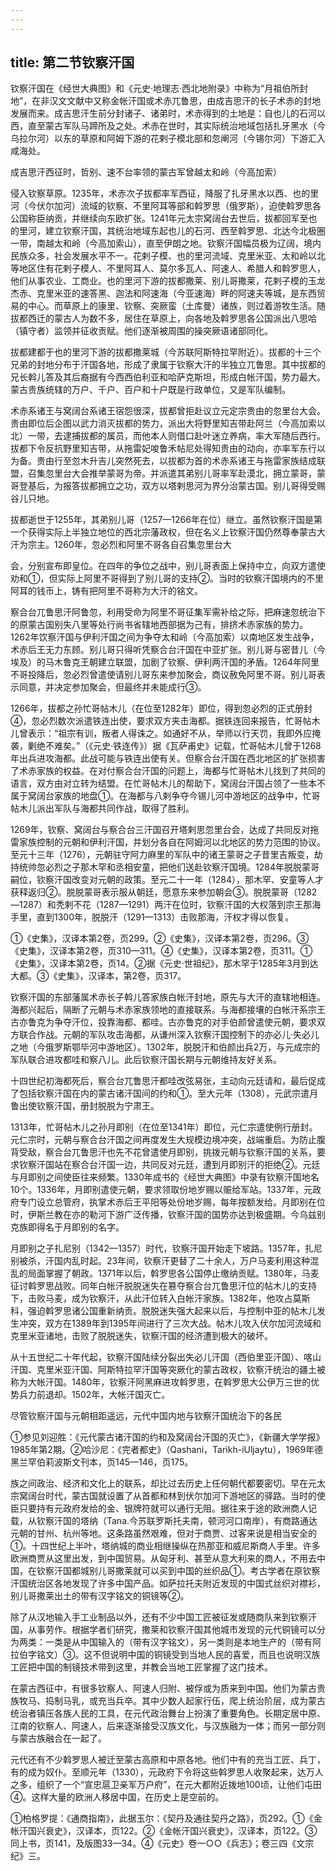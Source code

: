 ```yaml
---
---
---
```

title: 第二节钦察汗国
---



钦察汗国在《经世大典图》和《元史·地理志·西北地附录》中称为“月祖伯所封地”，在非汉文文献中又称金帐汗国或术赤兀鲁思，由成吉思汗的长子术赤的封地发展而来。成吉思汗生前分封诸子、诸弟时，术赤得到的土地是：自也儿的石河以西，直至蒙古军队马蹄所及之处。术赤在世时，其实际统治地域包括扎牙黑水（今乌拉尔河）以东的草原和阿姆下游的花剌子模北部和忽阐河（今锡尔河）下游汇入咸海处。

成吉思汗西征时，哲别、速不台率领的蒙古军曾越太和岭（今高加索）

侵入钦察草原。1235年，术赤次子拔都率军西征，降服了扎牙黑水以西、也的里河（今伏尔加河）流域的钦察、不里阿耳等部和斡罗思（俄罗斯），迫使斡罗思各公国称臣纳贡，并继续向东欧扩张。1241年元太宗窝阔台去世后，拔都回军至也的里河，建立钦察汗国，其统治地域东起也儿的石河、西至斡罗思、北达今北极圈一带，南越太和岭（今高加索山），直至伊朗之地。钦察汗国幅员极为辽阔，境内民族众多，社会发展水平不一。花剌子模、也的里河流域、克里米亚、太和岭以北等地区住有花剌子模人、不里阿耳人、莫尔多瓦人、阿速人、希腊人和斡罗思人，他们从事农业、工商业。也的里河下游的拔都撒莱、别儿哥撒莱，花剌子模的玉龙杰赤、克里米亚的速答黑、迦法和阿速海（今亚速海）畔的阿速夫等城，是东西贸易的中心。而草原上的康里、钦察、突厥蛮（土库曼）诸族，则过着游牧生活。随拔都西迁的蒙古人为数不多，居住在草原上，向各地及斡罗思各公国派出八思哈（镇守者）监领并征收贡赋。他们逐渐被周围的操突厥语诸部同化。

拔都建都于也的里河下游的拔都撒莱城（今苏联阿斯特拉罕附近）。拔都的十三个兄弟的封地分布于汗国各地，形成了隶属于钦察大汗的半独立兀鲁思。其中拔都的兄长斡儿答及其后裔据有今西西伯利亚和哈萨克斯坦，形成白帐汗国，势力最大。蒙古贵族统辖的万户、千户、百户和十户既是行政单位，又是军队编制。

术赤系诸王与窝阔台系诸王宿怨很深，拔都曾拒赴议立元定宗贵由的忽里台大会。贵由即位后企图以武力消灭拔都的势力，派出大将野里知吉带赴阿兰（今高加索以北）一带，去逮捕拔都的属员，而他本人则借口赴叶迷立养病，率大军随后西行。拔都下令反抗野里知吉带，从拖雷妃唆鲁禾帖尼处得知贵由的动向，亦率军东行以为备。贵由行至忽木升吉儿突然死去，以拔都为首的术赤系诸王与拖雷家族结成联盟，召集忽里台大会推举蒙哥为帝。并派遣其弟别儿哥率军赴漠北，拥立蒙哥，蒙哥登基后，为报答拔都拥立之功，双方以塔剌思河为界分治蒙古国。别儿哥得受赐谷儿只地。

拔都逝世于1255年，其弟别儿哥（1257—1266年在位）继立。虽然钦察汗国是第一个获得实际上半独立地位的西北宗藩政权，但在名义上钦察汗国仍然尊奉蒙古大汗为宗主。1260年，忽必烈和阿里不哥各自召集忽里台大

会，分别宣布即皇位。在四年的争位之战中，别儿哥表面上保持中立，向双方遣使劝和①，但实际上阿里不哥得到了别儿哥的支持②。当时的钦察汗国境内的不里阿耳的钱币上，铸有把阿里不哥称为大汗的铭文。

察合台兀鲁思汗阿鲁忽，利用受命为阿里不哥征集军需补给之际，把麻速忽统治下的原蒙古国别失八里等处行尚书省辖地西部据为己有，排挤术赤家族的势力。1262年饮察汗国与伊利汗国之间为争夺太和岭（今高加索）以南地区发生战争，术赤后王无力东顾。别儿哥只得听凭察合台汗国在中亚扩张。别儿哥与密昔儿（今埃及）的马木鲁克王朝建立联盟，加剧了钦察、伊利两汗国的矛盾。1264年阿里不哥投降后，忽必烈曾遣使请别儿哥东来参加聚会，商议赦免阿里不哥。别儿哥表示同意，并决定参加聚会，但最终并未能成行③。

1266年，拔都之孙忙哥帖木儿（在位至1282年）即位，得到忽必烈的正式册封④，忽必烈数次派遣铁连出使，要求双方夹击海都。据铁连回来报告，忙哥帖木儿曾表示：“祖宗有训，叛者人得诛之。如通好不从，举师以行天罚，我即外应掩袭，剿绝不难矣。”（《元史·铁连传》）据《瓦萨甫史》记载，忙哥帖木儿曾于1268年出兵进攻海都。此战可能与铁连出使有关。但察合台汗国在西北地区的扩张损害了术赤家族的权益。在对付察合台汗国的问题上，海都与忙哥帖木儿找到了共同的语言，双方由对立转为结盟。在忙哥帖木儿的帮助下，窝阔台汗国占领了一些本不属于窝阔台家族的地盘①。在海都与八剌争夺今锡儿河中游地区的战争中，忙哥帖木儿派出军队与海都共同作战，取得了胜利。

1269年，钦察、窝阔台与察合台三汗国召开塔剌思忽里台会，达成了共同反对拖雷家族控制的元朝和伊利汗国，并划分各自在阿姆河以北地区的势力范围的协议。至元十三年（1276），元朝驻守阿力麻里的军队中的诸王蒙哥之子昔里吉叛变，劫持统帅忽必烈之子那木罕和丞相安童，把他们送赴钦察汗国境。1284年脱脱蒙哥嗣位，钦察汗国改变对元朝的政策。至元二十一年（1284），那木罕、安童等人才获释返归②。脱脱蒙哥表示服从朝廷，愿意东来参加朝会③。脱脱蒙哥（1282—1287）和秃剌不花（1287—1291）两汗在位时，钦察汗国的大权落到宗王那海手里，直到1300年，脱脱汗（1291—1313）击败那海，汗权才得以恢复。

①《史集》，汉译本第2卷，页299。②《史集》，汉译本第2卷，页296。③《史集》，汉译本第2卷，页310—311。④《史集》，汉译本第2卷，页311。①《史集》，汉译本第2卷，页14。②据《元史·世祖纪》，那木罕于1285年3月到达大都。③《史集》，汉译本，第2卷，页317。

钦察汗国的东部藩属术赤长子斡儿答家族白帐汗封地，原先与大汗的直辖地相连。海都兴起后，隔断了元朝与术赤家族领地的直接联系。与海都接壤的白帐汗系宗王古亦鲁克为争夺汗位，投靠海都、都哇。古亦鲁克的对手伯颜曾遣使元朝，要求双方联合作战。元朝的军队攻击海都，从谦州深入钦察汗国控制下的亦必儿·失必儿之地（今俄罗斯鄂毕河中游地区）。1302年，脱脱汗和伯颜出兵2万，与元成宗的军队联合进攻都哇和察八儿。此后钦察汗国长期与元朝维持友好关系。

十四世纪初海都死后，察合台兀鲁思汗都哇改弦易张，主动向元廷请和，最后促成了包括钦察汗国在内的蒙古诸汗国间的约和①。至大元年（1308），元武宗遣月鲁出使钦察汗国，册封脱脱为宁肃王。

1313年，忙哥帖木儿之孙月即别（在位至1341年）即位，元仁宗遣使例行册封。元仁宗时，元朝与察合台汗国之间再度发生大规模边境冲突，战端重启。为防止腹背受敌，察合台兀鲁思汗也先不花曾遣使月即别，挑拨元朝与钦察汗国的关系，要求钦察汗国站在察合台汗国一边，共同反对元廷，遭到月即别汗的拒绝②。元廷与月即别之间使臣往来频繁。1330年成书的《经世大典图》中录有钦察汗国地名10个。1336年，月即别遣使元朝，要求领取份地岁赐以赈给军站。1337年，元政府专门设立总管府，执掌术赤后王平阳等处份地岁赐，每年按额发给。月即别在位时，伊斯兰教在亦的勒河下游广泛传播，钦察汗国的国势亦达到极盛期。今乌兹别克族即得名于月即别的名字。

月即别之子扎尼别（1342—1357）时代，钦察汗国开始走下坡路。1357年，扎尼别被杀，汗国内乱时起。23年间，钦察汗更替了二十余人，万户马麦利用这种混乱的局面掌握了朝政。1371年以后，斡罗思各公国停止缴纳贡赋。1380年，马麦征讨斡罗思战败。同年白帐汗脱脱迷失在篡夺察合台兀鲁思汗位的帖木儿的支持下，击败马麦，成为钦察汗，从此汗位转入白帐汗家族。1382年，他攻占莫斯科，强迫斡罗思诸公国重新纳贡。脱脱迷失强大起来以后，与控制中亚的帖木儿发生冲突，双方在1389年到1395年间进行了三次大战。帖木儿攻入伏尔加河流域和克里米亚诸地，击败了脱脱迷失，钦察汗国的经济遭到极大的破坏。

从十五世纪二十年代起，钦察汗国陆续分裂出失必儿汗国（西伯里亚汗国）、喀山汗国、克里米亚汗国、阿斯特拉罕汗国等突厥化的蒙古政权，钦察汗统治的疆土被称为大帐汗国。1480年，钦察汗阿黑麻进攻斡罗思，在斡罗思大公伊万三世的优势兵力前退却。1502年，大帐汗国灭亡。

尽管钦察汗国与元朝相距遥远，元代中国内地与钦察汗国统治下的各民

①参见刘迎胜：《元代蒙古诸汗国的约和及窝阔台汗国的灭亡》，《新疆大学学报》1985年第2期。②哈沙尼：《完者都史》（Qashani，Tarikh-iUljaytu），1969年德黑兰罕伯莉波斯文刊本，页145—146，页175。

族之间政治、经济和文化上的联系，却比过去历史上任何朝代都要密切。早在元太宗窝阔台时代，蒙古国就设置了从首都和林到伏尔加河下游地区的驿路。当时的使臣只要持有元政府发给的金、银牌符就可以通行无阻。据往来于途的欧洲商人记载，从钦察汗国的塔纳（Tana.今苏联罗斯托夫南，顿河河口南岸），有商路通达元朝的甘州、杭州等地。这条路虽然艰难，但对于商贾、过客来说是相当安全的①。十四世纪上半叶，塔纳城的商业相继操纵在热那亚和威尼斯商人手里。许多欧洲商贾从这里出发，到中国贸易。从匈牙利、甚至从意大利来的商人，不用去中国，在钦察汗国都城别儿哥撒莱就可以买到中国的丝织品①。考古学者在原钦察汗国统治区各地发现了许多中国产品。如萨拉托夫附近发现的中国式丝织对襟衫，别儿哥撒莱出土的带有汉字铭文的铜镜等②。

除了从汉地输入手工业制品以外，还有不少中国工匠被征发或随商队来到钦察汗国，从事劳作。根据学者们研究，撒莱和钦察汗国其他城市发现的元代铜镜可以分为两类：一类是从中国输入的（带有汉字铭文），另一类则是本地生产的（带有阿拉伯字铭文）③。这不但说明中国的铜镜受到当地人民的喜爱，而且也说明汉族工匠把中国的制镜技术带到这里，并教会当地工匠掌握了这门技术。

在蒙古西征中，有很多钦察人、阿速人归附、被俘或为质来到中国。他们为蒙古贵族牧马、捣制马乳，或充当兵卒。其中少数人起家行伍，爬上统治阶层，成为蒙古统治者镇压各族人民的工具，在元代政治舞台上扮演了重要角色。长期定居中原、江南的钦察人、阿速人，后来逐渐接受汉族文化，与汉族融为一体；而另一部分则与蒙古族融合在一起了。

元代还有不少斡罗思人被迁至蒙古高原和中原各地。他们中有的充当工匠、兵丁，有的成为奴仆。至顺元年（1330），元政府下令将这些斡罗思人收聚起来，达万人之多，组织了一个“宣忠扈卫亲军万户府”，在元大都附近拨地100顷，让他们屯田④。这样大量的欧洲人移居中国，在历史上是空前的。

①柏格罗提：《通商指南》，此据玉尔：《契丹及通往契丹之路》，页292。①《金帐汗国兴衰史》，汉译本，页122。②《金帐汗国兴衰史》，汉译本，页122。③同上书，页141，及版图33—34。④《元史》卷一○○《兵志》；卷三四《文宗纪》三。